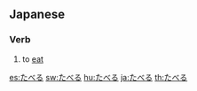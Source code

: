 ==Japanese==
===Verb===
{{ja-verb|h|rom=taberu}}
# {{ja-def|食べる}} to [[eat]]

[[es:たべる]]
[[sw:たべる]]
[[hu:たべる]]
[[ja:たべる]]
[[th:たべる]]